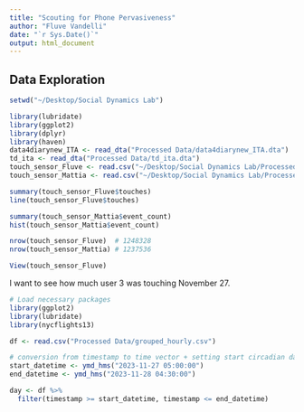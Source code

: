```yaml
---
title: "Scouting for Phone Pervasiveness"
author: "Fluve Vandelli"
date: "`r Sys.Date()`"
output: html_document
---
```


## Data Exploration
```r
setwd("~/Desktop/Social Dynamics Lab")

library(lubridate)
library(ggplot2)
library(dplyr)
library(haven)
data4diarynew_ITA <- read_dta("Processed Data/data4diarynew_ITA.dta")
td_ita <- read_dta("Processed Data/td_ita.dta")
touch_sensor_Fluve <- read.csv("~/Desktop/Social Dynamics Lab/Processed Data/touch_sensor_Fluve.csv")
touch_sensor_Mattia <- read.csv("~/Desktop/Social Dynamics Lab/Processed Data/touch_sensor_Mattia.csv")
```

```r
summary(touch_sensor_Fluve$touches)
line(touch_sensor_Fluve$touches)
```

```r
summary(touch_sensor_Mattia$event_count)
hist(touch_sensor_Mattia$event_count)
```


```r
nrow(touch_sensor_Fluve)  # 1248328
nrow(touch_sensor_Mattia) # 1237536
```
```r
View(touch_sensor_Fluve)
```
I want to see how much user 3 was touching November 27.
```r
# Load necessary packages
library(ggplot2)
library(lubridate)
library(nycflights13)

df <- read.csv("Processed Data/grouped_hourly.csv")

# conversion from timestamp to time vector + setting start circadian day
start_datetime <- ymd_hms("2023-11-27 05:00:00")
end_datetime <- ymd_hms("2023-11-28 04:30:00")

day <- df %>%
  filter(timestamp >= start_datetime, timestamp <= end_datetime)
```




